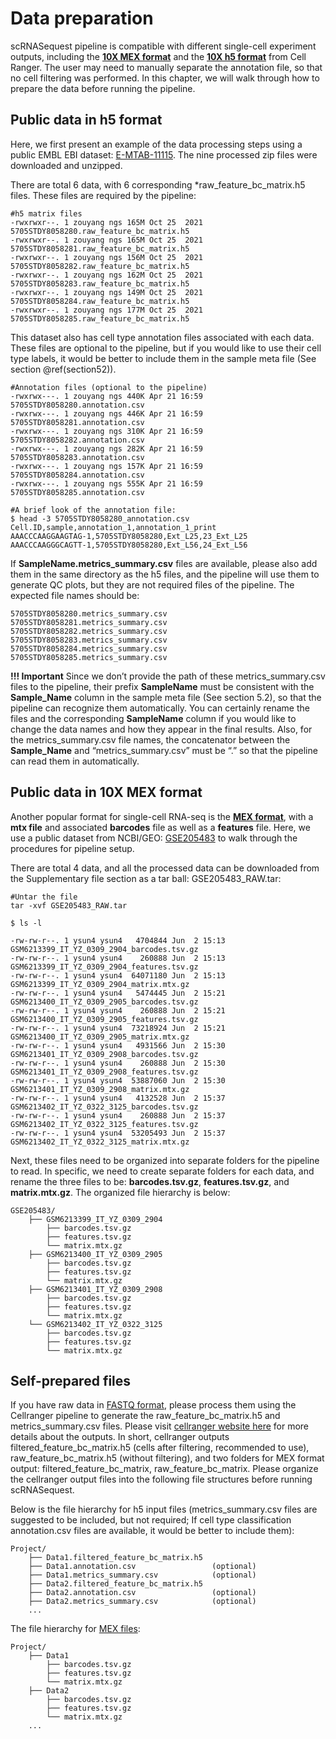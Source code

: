 # Data preparation

scRNASequest pipeline is compatible with different single-cell experiment outputs, including the [**10X MEX format**](https://kb.10xgenomics.com/hc/en-us/articles/115000794686-How-is-the-MEX-format-used-for-the-gene-barcode-matrices){target="_blank"} and the [**10X h5 format**](https://support.10xgenomics.com/single-cell-gene-expression/software/pipelines/latest/advanced/h5_matrices){target="_blank"} from Cell Ranger. The user may need to manually separate the annotation file, so that no cell filtering was performed. In this chapter, we will walk through how to prepare the data before running the pipeline.

## Public data in h5 format

Here, we first present an example of the data processing steps using a public EMBL EBI dataset: [E-MTAB-11115](https://www.ebi.ac.uk/arrayexpress/experiments/E-MTAB-11115/){target="_blank"}. The nine processed zip files were downloaded and unzipped.

There are total 6 data, with 6 corresponding *raw_feature_bc_matrix.h5 files. These files are required by the pipeline:

```
#h5 matrix files
-rwxrwxr--. 1 zouyang ngs 165M Oct 25  2021 5705STDY8058280.raw_feature_bc_matrix.h5
-rwxrwxr--. 1 zouyang ngs 165M Oct 25  2021 5705STDY8058281.raw_feature_bc_matrix.h5
-rwxrwxr--. 1 zouyang ngs 156M Oct 25  2021 5705STDY8058282.raw_feature_bc_matrix.h5
-rwxrwxr--. 1 zouyang ngs 162M Oct 25  2021 5705STDY8058283.raw_feature_bc_matrix.h5
-rwxrwxr--. 1 zouyang ngs 149M Oct 25  2021 5705STDY8058284.raw_feature_bc_matrix.h5
-rwxrwxr--. 1 zouyang ngs 177M Oct 25  2021 5705STDY8058285.raw_feature_bc_matrix.h5
```

This dataset also has cell type annotation files associated with each data. These files are optional to the pipeline, but if you would like to use their cell type labels, it would be better to include them in the sample meta file (See section \@ref(section52)).

```
#Annotation files (optional to the pipeline)
-rwxrwx---. 1 zouyang ngs 440K Apr 21 16:59 5705STDY8058280.annotation.csv
-rwxrwx---. 1 zouyang ngs 446K Apr 21 16:59 5705STDY8058281.annotation.csv
-rwxrwx---. 1 zouyang ngs 310K Apr 21 16:59 5705STDY8058282.annotation.csv
-rwxrwx---. 1 zouyang ngs 282K Apr 21 16:59 5705STDY8058283.annotation.csv
-rwxrwx---. 1 zouyang ngs 157K Apr 21 16:59 5705STDY8058284.annotation.csv
-rwxrwx---. 1 zouyang ngs 555K Apr 21 16:59 5705STDY8058285.annotation.csv

#A brief look of the annotation file:
$ head -3 5705STDY8058280_annotation.csv
Cell.ID,sample,annotation_1,annotation_1_print
AAACCCAAGGAAGTAG-1,5705STDY8058280,Ext_L25,23_Ext_L25
AAACCCAAGGGCAGTT-1,5705STDY8058280,Ext_L56,24_Ext_L56
```

If **SampleName.metrics_summary.csv** files are available, please also add them in the same directory as the h5 files, and the pipeline will use them to generate QC plots, but they are not required files of the pipeline. The expected file names should be:

```
5705STDY8058280.metrics_summary.csv
5705STDY8058281.metrics_summary.csv
5705STDY8058282.metrics_summary.csv
5705STDY8058283.metrics_summary.csv
5705STDY8058284.metrics_summary.csv
5705STDY8058285.metrics_summary.csv
```

**!!! Important** Since we don't provide the path of these metrics_summary.csv files to the pipeline, their prefix **SampleName** must be consistent with the **Sample_Name** column in the sample meta file (See section 5.2), so that the pipeline can recognize them automatically. You can certainly rename the files and the corresponding **SampleName** column if you would like to change the data names and how they appear in the final results. Also, for the metrics_summary.csv file names, the concatenator between the **Sample_Name** and "metrics_summary.csv" must be "." so that the pipeline can read them in automatically.

## Public data in 10X MEX format

Another popular format for single-cell RNA-seq is the [**MEX format**](https://kb.10xgenomics.com/hc/en-us/articles/115000794686-How-is-the-MEX-format-used-for-the-gene-barcode-matrices){target="_blank"}, with a **mtx file** and associated **barcodes** file as well as a **features** file. Here, we use a public dataset from NCBI/GEO: [GSE205483](https://www.ncbi.nlm.nih.gov/geo/query/acc.cgi?acc=GSE205483){target="_blank"} to walk through the procedures for pipeline setup.

There are total 4 data, and all the processed data can be downloaded from the Supplementary file section as a tar ball: GSE205483_RAW.tar:

```
#Untar the file
tar -xvf GSE205483_RAW.tar

$ ls -l

-rw-rw-r--. 1 ysun4 ysun4   4704844 Jun  2 15:13 GSM6213399_IT_YZ_0309_2904_barcodes.tsv.gz
-rw-rw-r--. 1 ysun4 ysun4    260888 Jun  2 15:13 GSM6213399_IT_YZ_0309_2904_features.tsv.gz
-rw-rw-r--. 1 ysun4 ysun4  64071180 Jun  2 15:13 GSM6213399_IT_YZ_0309_2904_matrix.mtx.gz
-rw-rw-r--. 1 ysun4 ysun4   5474445 Jun  2 15:21 GSM6213400_IT_YZ_0309_2905_barcodes.tsv.gz
-rw-rw-r--. 1 ysun4 ysun4    260888 Jun  2 15:21 GSM6213400_IT_YZ_0309_2905_features.tsv.gz
-rw-rw-r--. 1 ysun4 ysun4  73218924 Jun  2 15:21 GSM6213400_IT_YZ_0309_2905_matrix.mtx.gz
-rw-rw-r--. 1 ysun4 ysun4   4931566 Jun  2 15:30 GSM6213401_IT_YZ_0309_2908_barcodes.tsv.gz
-rw-rw-r--. 1 ysun4 ysun4    260888 Jun  2 15:30 GSM6213401_IT_YZ_0309_2908_features.tsv.gz
-rw-rw-r--. 1 ysun4 ysun4  53887060 Jun  2 15:30 GSM6213401_IT_YZ_0309_2908_matrix.mtx.gz
-rw-rw-r--. 1 ysun4 ysun4   4132528 Jun  2 15:37 GSM6213402_IT_YZ_0322_3125_barcodes.tsv.gz
-rw-rw-r--. 1 ysun4 ysun4    260888 Jun  2 15:37 GSM6213402_IT_YZ_0322_3125_features.tsv.gz
-rw-rw-r--. 1 ysun4 ysun4  53205493 Jun  2 15:37 GSM6213402_IT_YZ_0322_3125_matrix.mtx.gz
```

Next, these files need to be organized into separate folders for the pipeline to read. In specific, we need to create separate folders for each data, and rename the three files to be: **barcodes.tsv.gz**, **features.tsv.gz**, and **matrix.mtx.gz**. The organized file hierarchy is below:

```
GSE205483/
    ├── GSM6213399_IT_YZ_0309_2904
        ├── barcodes.tsv.gz
        ├── features.tsv.gz
        └── matrix.mtx.gz
    ├── GSM6213400_IT_YZ_0309_2905
        ├── barcodes.tsv.gz
        ├── features.tsv.gz
        └── matrix.mtx.gz
    ├── GSM6213401_IT_YZ_0309_2908
        ├── barcodes.tsv.gz
        ├── features.tsv.gz
        └── matrix.mtx.gz
    └── GSM6213402_IT_YZ_0322_3125
        ├── barcodes.tsv.gz
        ├── features.tsv.gz
        └── matrix.mtx.gz
```

## Self-prepared files

If you have raw data in [FASTQ format](https://support.illumina.com/bulletins/2016/04/fastq-files-explained.html){target="_blank"}, please process them using the Cellranger pipeline to generate the raw_feature_bc_matrix.h5 and metrics_summary.csv files. Please visit [cellranger website here](https://support.10xgenomics.com/single-cell-gene-expression/software/pipelines/latest/using/count){target="_blank"} for more details about the outputs. In short, cellranger outputs filtered_feature_bc_matrix.h5 (cells after filtering, recommended to use), raw_feature_bc_matrix.h5 (without filtering), and two folders for MEX format output: filtered_feature_bc_matrix, raw_feature_bc_matrix. Please organize the cellranger output files into the following file structures before running scRNASequest.

Below is the file hierarchy for h5 input files (metrics_summary.csv files are suggested to be included, but not required; If cell type classification annotation.csv files are available, it would be better to include them):

```
Project/
    ├── Data1.filtered_feature_bc_matrix.h5
    ├── Data1.annotation.csv                 (optional)
    ├── Data1.metrics_summary.csv            (optional)
    ├── Data2.filtered_feature_bc_matrix.h5
    ├── Data2.annotation.csv                 (optional)
    ├── Data2.metrics_summary.csv            (optional)
    ...
```

The file hierarchy for [MEX files](https://kb.10xgenomics.com/hc/en-us/articles/115000794686-How-is-the-MEX-format-used-for-the-gene-barcode-matrices){target="_blank"}:

```
Project/
    ├── Data1
        ├── barcodes.tsv.gz
        ├── features.tsv.gz
        └── matrix.mtx.gz
    ├── Data2
        ├── barcodes.tsv.gz
        ├── features.tsv.gz
        └── matrix.mtx.gz
    ...
```
